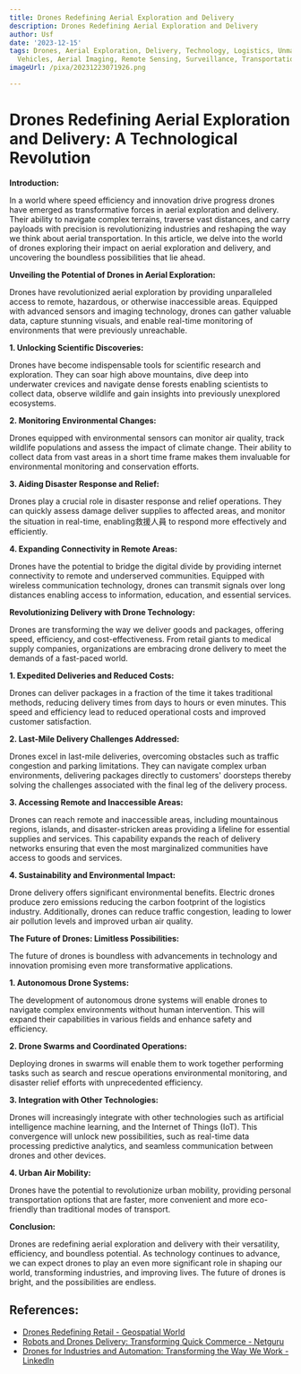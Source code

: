 ```yaml
---
title: Drones Redefining Aerial Exploration and Delivery
description: Drones Redefining Aerial Exploration and Delivery
author: Usf
date: '2023-12-15'
tags: Drones, Aerial Exploration, Delivery, Technology, Logistics, Unmanned Aerial
  Vehicles, Aerial Imaging, Remote Sensing, Surveillance, Transportation
imageUrl: /pixa/20231223071926.png

---
```

# Drones Redefining Aerial Exploration and Delivery: A Technological Revolution

**Introduction:**

In a  world  where speed efficiency and innovation drive progress drones have emerged  as transformative forces in aerial exploration and delivery. Their ability to navigate complex terrains, traverse vast distances, and carry payloads with precision is revolutionizing industries and reshaping the way we think about aerial transportation. In this article, we delve  into the world of drones exploring their impact on aerial exploration and delivery, and uncovering the boundless possibilities  that lie  ahead.

**Unveiling the Potential of Drones in Aerial Exploration:**

Drones have revolutionized aerial  exploration by providing unparalleled access to remote, hazardous, or otherwise inaccessible areas. Equipped with advanced sensors and imaging technology,  drones can gather valuable data, capture stunning visuals,  and enable real-time  monitoring of environments that were previously unreachable.

**1. Unlocking Scientific Discoveries:**

Drones  have become indispensable  tools for scientific research and exploration. They can  soar  high  above mountains, dive deep into underwater  crevices and navigate dense forests enabling  scientists to collect data,  observe wildlife and gain insights into previously unexplored ecosystems.

**2. Monitoring Environmental Changes:**

Drones equipped with environmental sensors can monitor air quality, track wildlife populations and assess the impact  of climate change. Their ability to collect data from vast  areas  in a short time frame  makes them invaluable for environmental monitoring and conservation efforts.

**3. Aiding Disaster Response and Relief:**

Drones  play a crucial role in disaster response  and relief operations. They can quickly assess damage deliver supplies to affected areas, and monitor the situation in real-time, enabling救援人員 to respond more effectively and efficiently.

**4. Expanding Connectivity in Remote  Areas:**

Drones have the potential to bridge the digital divide by providing internet connectivity to remote and underserved communities. Equipped  with wireless  communication technology, drones can transmit signals over long distances enabling access  to information, education, and essential services.

**Revolutionizing  Delivery with  Drone Technology:**

Drones are transforming the way we deliver goods and  packages, offering speed, efficiency, and cost-effectiveness. From retail giants to medical  supply companies, organizations are embracing drone delivery to meet the demands of a fast-paced world.

**1.  Expedited Deliveries and Reduced Costs:**

Drones can deliver packages in  a fraction of  the time it takes traditional methods, reducing delivery times from days to hours or even minutes. This speed  and efficiency lead to reduced operational costs and improved customer satisfaction.

**2. Last-Mile Delivery Challenges Addressed:**

Drones excel in last-mile deliveries, overcoming obstacles such as traffic congestion and parking limitations.  They can navigate complex urban environments, delivering packages directly to  customers' doorsteps thereby solving the  challenges associated with the final leg  of the delivery  process.

**3. Accessing Remote and Inaccessible Areas:**

Drones can reach remote and inaccessible areas,  including mountainous regions, islands, and disaster-stricken areas providing a  lifeline for essential supplies and services. This capability expands the reach of delivery networks ensuring that even the most marginalized communities have  access to goods and services.

**4. Sustainability and Environmental Impact:**

Drone delivery offers significant  environmental  benefits. Electric drones produce zero emissions reducing the  carbon footprint of the logistics industry. Additionally,  drones can reduce traffic  congestion, leading to lower air pollution levels and improved urban air quality.

**The Future of Drones: Limitless Possibilities:**

The future of drones is boundless with advancements in technology and innovation promising even more transformative applications.

**1. Autonomous Drone Systems:**

The development of  autonomous drone systems will enable drones to  navigate complex environments  without human intervention. This  will expand their  capabilities in various fields and enhance safety and efficiency.

**2. Drone Swarms and Coordinated Operations:**

Deploying drones in swarms will enable them to work together performing tasks such as search and rescue operations environmental monitoring, and disaster  relief  efforts with unprecedented efficiency.

**3.  Integration with Other Technologies:**

Drones will increasingly integrate with other technologies such as  artificial intelligence machine learning, and the Internet of Things (IoT).  This convergence  will unlock new possibilities, such  as real-time data processing predictive analytics,  and seamless communication between drones and other devices.

**4. Urban Air Mobility:**

Drones have  the  potential to revolutionize urban mobility, providing personal transportation options  that are faster, more convenient and  more eco-friendly than traditional modes of transport.

**Conclusion:**

Drones are redefining aerial exploration and delivery with their  versatility, efficiency, and boundless  potential. As technology continues to advance, we can expect drones to play an even more significant role in shaping our world, transforming industries,  and  improving lives. The future of drones is bright, and the possibilities are endless.

## References:
- [Drones Redefining Retail - Geospatial World](https://www.geospatialworld.net/prime/drones-redefining-retail/)
- [Robots and Drones Delivery: Transforming Quick Commerce - Netguru](https://www.netguru.com/blog/robots-and-drones-delivery)
- [Drones for Industries and Automation: Transforming the Way We Work - LinkedIn](https://www.linkedin.com/pulse/drones-industries-automation-transforming-way-we-work)
